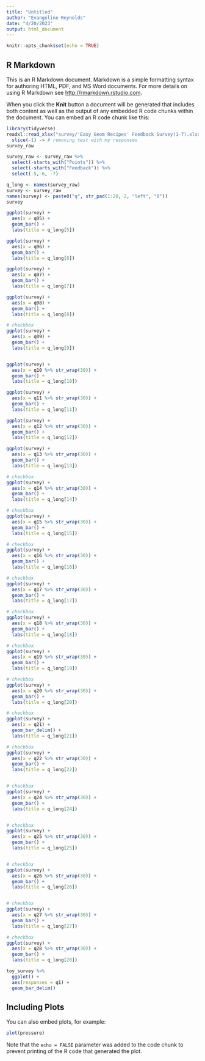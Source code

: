 ```yaml
---
title: "Untitled"
author: "Evangeline Reynolds"
date: "4/20/2023"
output: html_document
---
```


```r
knitr::opts_chunk$set(echo = TRUE)
```

## R Markdown

This is an R Markdown document. Markdown is a simple formatting syntax for authoring HTML, PDF, and MS Word documents. For more details on using R Markdown see <http://rmarkdown.rstudio.com>.

When you click the **Knit** button a document will be generated that includes both content as well as the output of any embedded R code chunks within the document. You can embed an R code chunk like this:

```r
library(tidyverse)
readxl::read_xlsx("survey/'Easy Geom Recipes' Feedback Survey(1-7).xlsx") %>% 
  slice(-1) -> # removing test with my responses
survey_raw  

survey_raw <- survey_raw %>% 
  select(-starts_with("Points")) %>% 
  select(-starts_with("Feedback")) %>% 
  select(-5,-6, -7)

q_long <- names(survey_raw)
survey <- survey_raw
names(survey) <- paste0("q", str_pad(1:28, 2, "left", "0"))
survey

ggplot(survey) + 
  aes(x = q05) + 
  geom_bar() + 
  labs(title = q_long[5])

ggplot(survey) + 
  aes(x = q06) + 
  geom_bar() + 
  labs(title = q_long[6])

ggplot(survey) + 
  aes(x = q07) + 
  geom_bar() + 
  labs(title = q_long[7])

ggplot(survey) + 
  aes(x = q08) + 
  geom_bar() + 
  labs(title = q_long[8])

# checkbox
ggplot(survey) + 
  aes(x = q09) + 
  geom_bar() + 
  labs(title = q_long[9])


ggplot(survey) + 
  aes(x = q10 %>% str_wrap(30)) + 
  geom_bar() + 
  labs(title = q_long[10])

ggplot(survey) + 
  aes(x = q11 %>% str_wrap(30)) + 
  geom_bar() + 
  labs(title = q_long[11])

ggplot(survey) + 
  aes(x = q12 %>% str_wrap(30)) + 
  geom_bar() + 
  labs(title = q_long[12])

ggplot(survey) + 
  aes(x = q13 %>% str_wrap(30)) + 
  geom_bar() + 
  labs(title = q_long[13])

# checkbox
ggplot(survey) + 
  aes(x = q14 %>% str_wrap(30)) + 
  geom_bar() + 
  labs(title = q_long[14])

# checkbox
ggplot(survey) + 
  aes(x = q15 %>% str_wrap(30)) + 
  geom_bar() + 
  labs(title = q_long[15])

# checkbox
ggplot(survey) + 
  aes(x = q16 %>% str_wrap(30)) + 
  geom_bar() + 
  labs(title = q_long[16])

# checkbox
ggplot(survey) + 
  aes(x = q17 %>% str_wrap(30)) + 
  geom_bar() + 
  labs(title = q_long[17])

# checkbox
ggplot(survey) + 
  aes(x = q18 %>% str_wrap(30)) + 
  geom_bar() + 
  labs(title = q_long[18])

# checkbox
ggplot(survey) + 
  aes(x = q19 %>% str_wrap(30)) + 
  geom_bar() + 
  labs(title = q_long[19])

# checkbox
ggplot(survey) + 
  aes(x = q20 %>% str_wrap(30)) + 
  geom_bar() + 
  labs(title = q_long[20])

# checkbox
ggplot(survey) + 
  aes(x = q21) + 
  geom_bar_delim() + 
  labs(title = q_long[21])

# checkbox
ggplot(survey) + 
  aes(x = q22 %>% str_wrap(30)) + 
  geom_bar() + 
  labs(title = q_long[22])


# checkbox
ggplot(survey) + 
  aes(x = q24 %>% str_wrap(30)) + 
  geom_bar() + 
  labs(title = q_long[24])


# checkbox
ggplot(survey) + 
  aes(x = q25 %>% str_wrap(30)) + 
  geom_bar() + 
  labs(title = q_long[25])


# checkbox
ggplot(survey) + 
  aes(x = q26 %>% str_wrap(30)) + 
  geom_bar() + 
  labs(title = q_long[26])


# checkbox
ggplot(survey) + 
  aes(x = q27 %>% str_wrap(30)) + 
  geom_bar() + 
  labs(title = q_long[27])

# checkbox
ggplot(survey) + 
  aes(x = q28 %>% str_wrap(30)) + 
  geom_bar() + 
  labs(title = q_long[28])

toy_survey %>% 
  ggplot() + 
  aes(responses = q1) + 
  geom_bar_delim()

```

## Including Plots

You can also embed plots, for example:

```r
plot(pressure)
```

Note that the `echo = FALSE` parameter was added to the code chunk to prevent printing of the R code that generated the plot.

